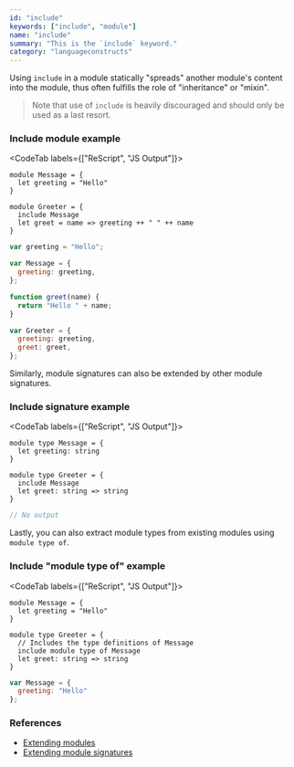 ```yaml
---
id: "include"
keywords: ["include", "module"]
name: "include"
summary: "This is the `include` keyword."
category: "languageconstructs"
---
```


Using `include` in a module statically "spreads" another module's content into the module, thus often fulfills the role of "inheritance" or "mixin".

> Note that use of `include` is heavily discouraged and should only be used as a last resort.

### Include module example

<CodeTab labels={["ReScript", "JS Output"]}>

```res
module Message = {
  let greeting = "Hello"
}

module Greeter = {
  include Message
  let greet = name => greeting ++ " " ++ name
}
```

```js
var greeting = "Hello";

var Message = {
  greeting: greeting,
};

function greet(name) {
  return "Hello " + name;
}

var Greeter = {
  greeting: greeting,
  greet: greet,
};
```

</CodeTab>

Similarly, module signatures can also be extended by other module signatures.

### Include signature example

<CodeTab labels={["ReScript", "JS Output"]}>

```res
module type Message = {
  let greeting: string
}

module type Greeter = {
  include Message
  let greet: string => string
}
```

```js
// No output
```

</CodeTab>

Lastly, you can also extract module types from existing modules using `module type of`.

### Include "module type of" example

<CodeTab labels={["ReScript", "JS Output"]}>

```res
module Message = {
  let greeting = "Hello"
}

module type Greeter = {
  // Includes the type definitions of Message
  include module type of Message
  let greet: string => string
}
```

```js
var Message = {
  greeting: "Hello"
};
```

</CodeTab>


### References

* [Extending modules](/docs/manual/latest/module#extending-modules)
* [Extending module signatures](/docs/manual/latest/module#extending-module-signatures)
